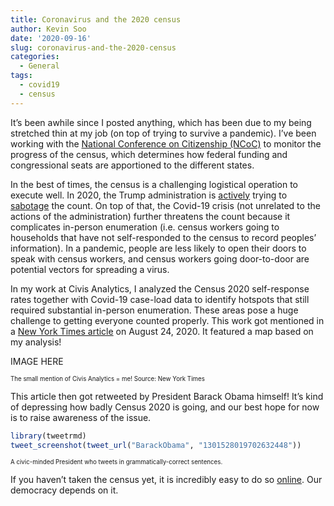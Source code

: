 ```yaml
---
title: Coronavirus and the 2020 census
author: Kevin Soo
date: '2020-09-16'
slug: coronavirus-and-the-2020-census
categories:
  - General
tags:
  - covid19
  - census
---
```


It's been awhile since I posted anything, which has been due to my being stretched thin at my job (on top of trying to survive a pandemic). I've been working with the [National Conference on Citizenship (NCoC)](https://ncoc.org/) to monitor the progress of the census, which determines how federal funding and congressional seats are apportioned to the different states. 

In the best of times, the census is a challenging logistical operation to execute well. In 2020, the Trump administration is [actively](https://www.nytimes.com/2020/08/05/opinion/trump-census-2020.html) trying to [sabotage](https://www.vox.com/2020/8/6/21354283/trump-census-2020-end-early-covid-19) the count. On top of that, the Covid-19 crisis (not unrelated to the actions of the administration) further threatens the count because it complicates in-person enumeration (i.e. census workers going to households that have not self-responded to the census to record peoples' information). In a pandemic, people are less likely to open their doors to speak with census workers, and census workers going door-to-door are potential vectors for spreading a virus.

In my work at Civis Analytics, I analyzed the Census 2020 self-response rates together with Covid-19 case-load data to identify hotspots that still required substantial in-person enumeration. These areas pose a huge challenge to getting everyone counted properly. This work got mentioned in a [New York Times article](https://www.nytimes.com/2020/08/24/us/census-bureau.html) on August 24, 2020. It featured a map based on my analysis!

IMAGE HERE

<sub><sup>The small mention of Civis Analytics = me! Source: New York Times</sup></sub>

This article then got retweeted by President Barack Obama himself! It's kind of depressing how badly Census 2020 is going, and our best hope for now is to raise awareness of the issue.

```r
library(tweetrmd)
tweet_screenshot(tweet_url("BarackObama", "1301528019702632448"))
```

<sub><sup>A civic-minded President who tweets in grammatically-correct sentences.</sup></sub>

If you haven't taken the census yet, it is incredibly easy to do so [online](https://2020census.gov/en.html). Our democracy depends on it.